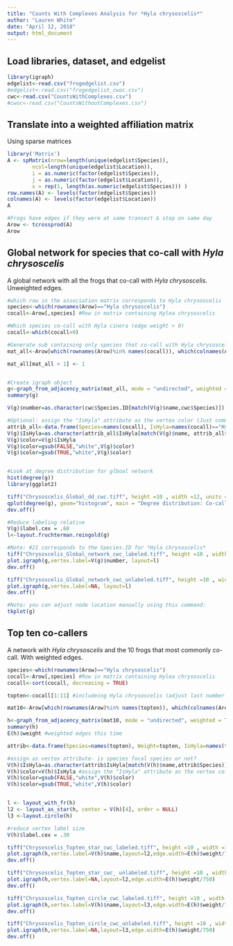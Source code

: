 ---
title: "Counts With Complexes Analysis for *Hyla chrysoscelis*"
author: "Lauren White"
date: "April 12, 2018"
output: html_document
---

## Load libraries, dataset, and edgelist
```{r}
library(igraph)
edgelist<-read.csv("frogedgelist.csv")
#edgelist<-read.csv("frogedgelist_cwoc.csv")
cwc<-read.csv("CountsWithComplexes.csv")
#cwoc<-read.csv("CountsWithoutComplexes.csv")

```

## Translate into a weighted affiliation matrix
Using sparse matrices
```{r}
library('Matrix')
A <- spMatrix(nrow=length(unique(edgelist$Species)),
        ncol=length(unique(edgelist$Location)),
        i = as.numeric(factor(edgelist$Species)),
        j = as.numeric(factor(edgelist$Location)),
        x = rep(1, length(as.numeric(edgelist$Species))) )
row.names(A) <- levels(factor(edgelist$Species))
colnames(A) <- levels(factor(edgelist$Location))
A

#Frogs have edges if they were at same transect & stop on same day
Arow <- tcrossprod(A)
Arow

```

## Global network for species that co-call with *Hyla chrysoscelis*
A global network with all the frogs that co-call with *Hyla chrysoscelis*. Unweighted edges.
```{r}
#which row in the association matrix corresponds to Hyla chrysoscelis
species<-which(rownames(Arow)=="Hyla chrysoscelis")
cocall<-Arow[,species] #Row in matrix containing Hylea chrysoscelis 

#Which species co-call with Hyla cinera (edge weight > 0)
cocall<-which(cocall>0) 

#Generate sub containing only species that co-call with Hyla chrysoscelis
mat_all<-Arow[which(rownames(Arow)%in% names(cocall)), which(colnames(Arow) %in% names(cocall))] 

mat_all[mat_all > 1] <- 1


#Create igraph object
g<-graph_from_adjacency_matrix(mat_all, mode = "undirected", weighted = NULL, diag = FALSE,  add.colnames = NULL, add.rownames = NA)
summary(g)

V(g)$number=as.character(cwc$Species.ID[match(V(g)$name,cwc$Species)]) # This code says to create a vertex attribute called "Sex" by extracting the value of the column "Sex" in the attributes file when the Bird ID number matches the vertex name.

#Optional: assign the "IsHyla" attribute as the vertex color (Just comment out if you want everything the same color)
attrib_all<-data.frame(Species=names(cocall), IsHyla=names(cocall)=="Hyla chrysoscelis")
V(g)$IsHyla=as.character(attrib_all$IsHyla[match(V(g)$name, attrib_all$Species)])
V(g)$color=V(g)$IsHyla
V(g)$color=gsub(FALSE,"white",V(g)$color)
V(g)$color=gsub(TRUE,"white",V(g)$color)


#Look at degree distribution for glboal network
hist(degree(g))
library(ggplot2)

tiff("Chrysoscelis_Global_dd_cwc.tiff", height =10 , width =12, units = "cm", compression = "lzw", res = 1200)
qplot(degree(g), geom="histogram", main = "Degree distribution: Co-calling with Hyla chrysoscelis", xlab = "degree", fill=I("blue"), col=I("black"), alpha=I(.2),   xlim=c(0,60))
dev.off()

#Reduce labeling relative
V(g)$label.cex = .60
l<-layout.fruchterman.reingold(g)

#Note: #21 corresponds to the Species.ID for *Hyla chrysoscelis*
tiff("Chrysoscelis_Global_network_cwc_labeled.tiff", height =10 , width =10, units = "cm", compression = "lzw", res = 1200)
plot.igraph(g,vertex.label=V(g)$number, layout=l)
dev.off()

tiff("Chrysoscelis_Global_network_cwc_unlabeled.tiff", height =10 , width =10, units = "cm", compression = "lzw", res = 1200)
plot.igraph(g,vertex.label=NA, layout=l)
dev.off()

#Note: you can adjust node location manually using this command:
tkplot(g)

```

## Top ten co-callers 
A network with *Hyla chrysoscelis* and the 10 frogs that most commonly co-call. With weighted edges. 

```{r}
species<-which(rownames(Arow)=="Hyla chrysoscelis")
cocall<-Arow[,species] #Row in matrix containing Hylea chrysoscelis 
cocall<-sort(cocall, decreasing = TRUE)

topten<-cocall[1:11] #includeing Hyla chrysoscelis (adjust last number in sequence to get top x number of co-calling species)

mat10<-Arow[which(rownames(Arow)%in% names(topten)), which(colnames(Arow) %in% names(topten))] #subnetwork containing only top ten species that co-call with Hyla chrysoscelis

h<-graph_from_adjacency_matrix(mat10, mode = "undirected", weighted = TRUE, diag = FALSE, add.colnames = NULL, add.rownames = NA)
summary(h)
E(h)$weight #weighted edges this time

attrib<-data.frame(Species=names(topten), Weight=topten, IsHyla=names(topten)=="Hyla chrysoscelis") #create an attribute data frame- is the species the focal species, or not?

#assign as vertex attribute- is species focal species or not?
V(h)$IsHyla=as.character(attrib$IsHyla[match(V(h)$name,attrib$Species)])
V(h)$color=V(h)$IsHyla #assign the "IsHyla" attribute as the vertex color
V(h)$color=gsub(FALSE,"white",V(h)$color)
V(h)$color=gsub(TRUE,"white",V(h)$color)


l <- layout_with_fr(h)
l2 <- layout_as_star(h, center = V(h)[4], order = NULL)
l3 <-layout.circle(h)

#reduce vertex label size
V(h)$label.cex = .30

tiff("Chrysoscelis_Topten_star_cwc_labeled.tiff", height =10 , width =10, units = "cm", compression = "lzw", res = 1200)
plot.igraph(h,vertex.label=V(h)$name,layout=l2,edge.width=E(h)$weight/750)
dev.off()

tiff("Chrysoscelis_Topten_star_cwc_ unlabeled.tiff", height =10 , width =10, units = "cm", compression = "lzw", res = 1200)
plot.igraph(h,vertex.label=NA,layout=l2,edge.width=E(h)$weight/750)
dev.off()

tiff("Chrysoscelis_Topten_circle_cwc_labeled.tiff", height =10 , width =10, units = "cm", compression = "lzw", res = 1200)
plot.igraph(h,vertex.label=V(h)$name,layout=l3,edge.width=E(h)$weight/750)
dev.off()

tiff("Chrysoscelis_Topten_circle_cwc_unlabeled.tiff", height =10 , width =10, units = "cm", compression = "lzw", res = 1200)
plot.igraph(h,vertex.label=NA,layout=l3,edge.width=E(h)$weight/750)
dev.off()

```

